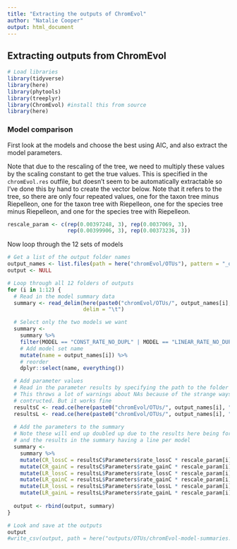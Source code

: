 ```yaml
---
title: "Extracting the outputs of ChromEvol"
author: "Natalie Cooper"
output: html_document
---
```


## Extracting outputs from ChromEvol

```r
# Load libraries
library(tidyverse)
library(here)
library(phytools)
library(treeplyr)
library(ChromEvol) #install this from source
library(here)
```

### Model comparison
First look at the models and choose the best using AIC, and also extract the model parameters. 

Note that due to the rescaling of the tree, we need to multiply these values by the scaling constant to get the true values. This is specified in the `chromEvol.res` outfile, but doesn't seem to be automatically extractable so I've done this by hand to create the vector below. Note that it refers to the tree, so there are only four repeated values, one for the taxon tree minus Riepelleon, one for the taxon tree with Riepelleon, one for the species tree minus Riepelleon, and one for the species tree with Riepelleon.

```r
rescale_param <- c(rep(0.00397248, 3), rep(0.0037069, 3),
                   rep(0.00399906, 3), rep(0.00373236, 3))
```

Now loop through the 12 sets of models
```r
# Get a list of the output folder names
output_names <- list.files(path = here("chromEvol/OTUs"), pattern = "_out")
output <- NULL

# Loop through all 12 folders of outputs
for (i in 1:12) {
  # Read in the model summary data
  summary <- read_delim(here(paste0("chromEvol/OTUs/", output_names[i], "/models_summary.txt")), 
                        delim = "\t")

  # Select only the two models we want
  summary <-
    summary %>%
    filter(MODEL == "CONST_RATE_NO_DUPL" | MODEL == "LINEAR_RATE_NO_DUPL") %>%
    # Add model set name
    mutate(name = output_names[i]) %>%
    # reorder
    dplyr::select(name, everything())

  # Add parameter values
  # Read in the parameter results by specifying the path to the folder for each model
  # This throws a lot of warnings about NAs because of the strange ways these outputs are
  # contructed. But it works fine
  resultsC <- read.ce(here(paste0("chromEvol/OTUs/", output_names[i], "/CONST_RATE_NO_DUPL")))
  resultsL <- read.ce(here(paste0("chromEvol/OTUs/", output_names[i], "/LINEAR_RATE_NO_DUPL")))
  
  # Add the parameters to the summary
  # Note these will end up doubled up due to the results here being for each model
  # and the results in the summary having a line per model
  summary <-
    summary %>%
    mutate(CR_lossC = resultsC$Parameters$rate_lossC * rescale_param[i]) %>%
    mutate(CR_gainC = resultsC$Parameters$rate_gainC * rescale_param[i]) %>%
    mutate(LR_lossC = resultsL$Parameters$rate_lossC * rescale_param[i]) %>%
    mutate(LR_gainC = resultsL$Parameters$rate_gainC * rescale_param[i]) %>%
    mutate(LR_lossL = resultsL$Parameters$rate_lossL * rescale_param[i]) %>%
    mutate(LR_gainL = resultsL$Parameters$rate_gainL * rescale_param[i])  
  
  output <- rbind(output, summary)
}

# Look and save at the outputs
output
#write_csv(output, path = here("outputs/OTUs/chromEvol-model-summaries.csv"))
```